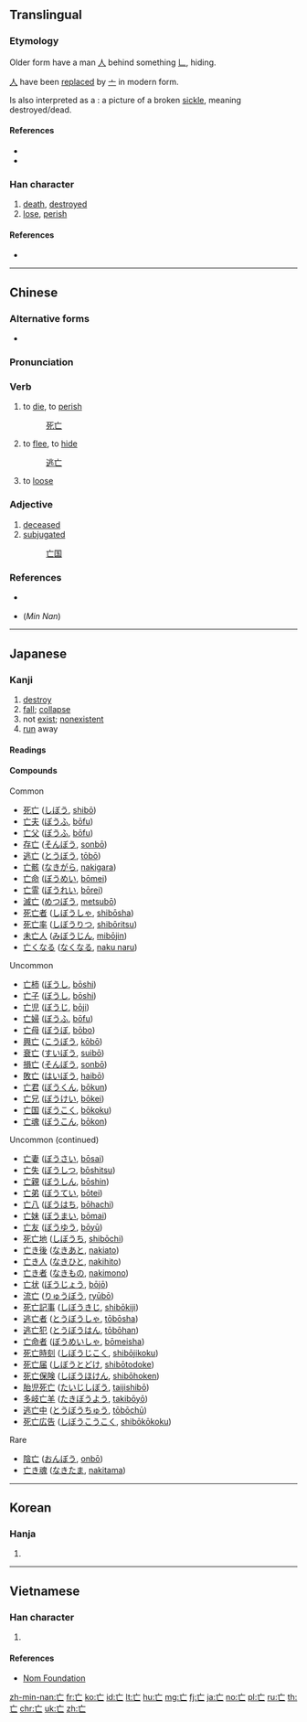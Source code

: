 {{also|亾}}<!-- may be replaced by zh-forms -->
==Translingual==
{{stroke order|strokes=3}}

===Etymology===
{{Han etyl}}

Older form have a man [[人]] behind something [[𠃊]], hiding.

[[人]] have been [[replaced]] by [[亠]] in modern form.

Is also interpreted as a {{liushu|p}} : a picture of a broken [[sickle]], meaning destroyed/dead.

====References====
* {{reference-book|last=McNaughton|first=William|year=2005
|title=Reading & Writing Chinese: Simplified Character Edition|publisher=Tuttle|isbn=978-0804835091
|pages=18|edition=2nd Edition
}}
* {{cite web
|url=http://www.hanziyuan.com/result.php?zi=%E4%BA%A1
|title=亡
|work=字源
|language=Mandarin
|accessdate=2014-02-22}}

===Han character===
{{Han char|rn=8|rad=亠|as=01|sn=3|four=00710|canj=YV|ids=⿱亠𠃊}}

# [[death]], [[destroyed]]
# [[lose]], [[perish]]

====References====
* {{Han ref|kx=0088.030|dkj=00287|dj=0184.130|hdz=10279.050|uh=4EA1|ud=20129|bh=A460|bd=42080}}

----

==Chinese==
{{zh-forms}}

===Alternative forms===
* {{zh-l|亾}}

===Pronunciation===
{{zh-pron
|m=wáng
|c=mong4,mou4
|h=pfs=mòng
|mn=bông
|mc=y
|oc=y
|ma=Zh-wáng.ogg
|cat=a,v
}}

===Verb===
{{zh-verb|ts}}

# to [[die]], to [[perish]]
#: [[死亡]]
# to [[flee]], to [[hide]]
#: [[逃亡]]
# to [[loose]]

===Adjective===
{{zh-adj|ts}}

# [[deceased]]
# [[subjugated]]
#: [[亡国]]

===References===
* {{qualifier|Mandarin}} {{cite web
|url=http://www.mdbg.net/chindict/chindict.php?page=worddict&wdrst=0&wdqb=亡
|title=亡
|work=MDBG English to Chinese dictionary ( Based on CC-CEDICT )
|language=Mandarin/English
|accessdate=2014-02-22}}
* (''Min Nan'') {{thcwd|185}}

----

==Japanese==

===Kanji===
{{ja-kanji|grade=6|rs=亠01}}

# [[destroy]]
# [[fall]]; [[collapse]]
# not [[exist]]; [[nonexistent]]
# [[run]] away

====Readings====
{{ja-readings
|kanon=[[ぼう]] (bō)
|goon=[[もう]] (mō)
|kun=[[ない|な-い]] ([[亡い]], na-i), [[なき|な-き]] ([[亡き]], na-ki), [[ほろぶ|ほろ-ぶ]] ([[亡ぶ]], horo-bu), [[ほろびる|ほろ-びる]] ([[亡びる]], horo-biru), [[ほろぼす|ほろ-ぼす]] ([[亡ぼす]], horo-bosu)
}}

====Compounds====
{{rel-top|Compound words that contain 亡}}
Common
* [[死亡]] ([[しぼう]], [[shibō]])
* [[亡夫]] ([[ぼうふ]], [[bōfu]])
* [[亡父]] ([[ぼうふ]], [[bōfu]])
* [[存亡]] ([[そんぼう]], [[sonbō]])
* [[逃亡]] ([[とうぼう]], [[tōbō]])
* [[亡骸]] ([[なきがら]], [[nakigara]])
* [[亡命]] ([[ぼうめい]], [[bōmei]])
* [[亡霊]] ([[ぼうれい]], [[bōrei]])
* [[滅亡]] ([[めつぼう]], [[metsubō]])
* [[死亡者]] ([[しぼうしゃ]], [[shibōsha]])
* [[死亡率]] ([[しぼうりつ]], [[shibōritsu]])
* [[未亡人]] ([[みぼうじん]], [[mibōjin]])
* [[亡くなる]] ([[なくなる]], [[naku naru]])
Uncommon
* [[亡柿]] ([[ぼうし]], [[bōshi]])
* [[亡子]] ([[ぼうし]], [[bōshi]])
* [[亡児]] ([[ぼうじ]], [[bōji]])
* [[亡婦]] ([[ぼうふ]], [[bōfu]])
* [[亡母]] ([[ぼうぼ]], [[bōbo]])
* [[興亡]] ([[こうぼう]], [[kōbō]])
* [[衰亡]] ([[すいぼう]], [[suibō]])
* [[損亡]] ([[そんぼう]], [[sonbō]])
* [[敗亡]] ([[はいぼう]], [[haibō]])
* [[亡君]] ([[ぼうくん]], [[bōkun]])
* [[亡兄]] ([[ぼうけい]], [[bōkei]])
* [[亡国]] ([[ぼうこく]], [[bōkoku]])
* [[亡魂]] ([[ぼうこん]], [[bōkon]])
{{rel-mid}}
Uncommon (continued)
* [[亡妻]] ([[ぼうさい]], [[bōsai]])
* [[亡失]] ([[ぼうしつ]], [[bōshitsu]])
* [[亡親]] ([[ぼうしん]], [[bōshin]])
* [[亡弟]] ([[ぼうてい]], [[bōtei]])
* [[亡八]] ([[ぼうはち]], [[bōhachi]])
* [[亡妹]] ([[ぼうまい]], [[bōmai]])
* [[亡友]] ([[ぼうゆう]], [[bōyū]])
* [[死亡地]] ([[しぼうち]], [[shibōchi]])
* [[亡き後]] ([[なきあと]], [[nakiato]])
* [[亡き人]] ([[なきひと]], [[nakihito]])
* [[亡き者]] ([[なきもの]], [[nakimono]])
* [[亡状]] ([[ぼうじょう]], [[bōjō]])
* [[流亡]] ([[りゅうぼう]], [[ryūbō]])
* [[死亡記事]] ([[しぼうきじ]], [[shibōkiji]])
* [[逃亡者]] ([[とうぼうしゃ]], [[tōbōsha]])
* [[逃亡犯]] ([[とうぼうはん]], [[tōbōhan]])
* [[亡命者]] ([[ぼうめいしゃ]], [[bōmeisha]])
* [[死亡時刻]] ([[しぼうじこく]], [[shibōjikoku]])
* [[死亡届]] ([[しぼうとどけ]], [[shibōtodoke]])
* [[死亡保険]] ([[しぼうほけん]], [[shibōhoken]])
* [[胎児死亡]] ([[たいじしぼう]], [[taijishibō]])
* [[多岐亡羊]] ([[たきぼうよう]], [[takibōyō]])
* [[逃亡中]] ([[とうぼうちゅう]], [[tōbōchū]])
* [[死亡広告]] ([[しぼうこうこく]], [[shibōkōkoku]])
Rare
* [[陰亡]] ([[おんぼう]], [[onbō]])
* [[亡き魂]] ([[なきたま]], [[nakitama]])

{{rel-bottom}}

----

==Korean==

===Hanja===
{{ko-hanja|hangeul=[[망]], [[무]]|rv=mang, mu|mr=mang, mu}}

# {{defn|lang=ko|sort=亠01}}

----

==Vietnamese==

===Han character===
{{vi-hantu|[[vong]], [[vô]]|rs=亠01}}

# {{defn|lang=vi|sort=亠01}}

====References====
* [http://nomfoundation.org/common/nom_details.php?codepoint=4ea1 Nom Foundation]

[[zh-min-nan:亡]]
[[fr:亡]]
[[ko:亡]]
[[id:亡]]
[[lt:亡]]
[[hu:亡]]
[[mg:亡]]
[[fj:亡]]
[[ja:亡]]
[[no:亡]]
[[pl:亡]]
[[ru:亡]]
[[th:亡]]
[[chr:亡]]
[[uk:亡]]
[[zh:亡]]
